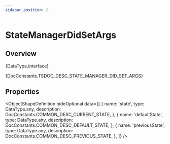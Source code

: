 ```yaml
---
sidebar_position: 8
---
```



# StateManagerDidSetArgs

## Overview

<TypeDisplay>{DataType.interface}</TypeDisplay>

<MarkdownWrapper>{DocConstants.TSDOC_DESC_STATE_MANAGER_DID_SET_ARGS}</MarkdownWrapper>

## Properties

<ObjectShapeDefinition
  hideOptional
  data={[
    {
      name: 'state',
      type: DataType.any,
      description: DocConstants.COMMON_DESC_CURRENT_STATE,
    },
    {
      name: 'defaultState',
      type: DataType.any,
      description: DocConstants.COMMON_DESC_DEFAULT_STATE,
    },
    {
      name: 'previousState',
      type: DataType.any,
      description: DocConstants.COMMON_DESC_PREVIOUS_STATE,
    },
  ]} 
/>
